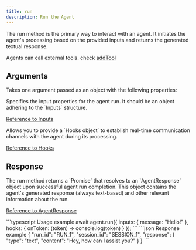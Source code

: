 ```yaml
---
title: run
description: Run the Agent
---
```


The run method is the primary way to interact with an agent. It initiates the agent's processing based on the provided inputs and returns the generated textual response.

<Tip>Agents can call external tools. check [addTool](/packages/ts/scoopika/agents/methods/add-tool)</Tip>

## Arguments

Takes one argument passed as an object with the following properties:

<ParamField path="inputs" type="Inputs" required>
  Specifies the input properties for the agent run. It should be an object adhering to the `Inputs` structure.

  [Reference to Inputs](/api-reference/inputs)
</ParamField>

<ParamField path="hooks" type="Hooks">
  Allows you to provide a `Hooks object` to establish real-time communication channels with the agent during its processing.

  [Reference to Hooks](/api-reference/hooks)
</ParamField>

## Response

<ParamField path="response" type="Promise<AgentResponse>">
  The run method returns a `Promise` that resolves to an `AgentResponse` object upon successful agent run completion. This object contains the agent's generated response (always text-based) and other relevant information about the run.

  [Reference to AgentResponse](/api-reference/agent-response)
</ParamField>

<RequestExample>
```typescript Usage example
await agent.run({
	inputs: {
		message: "Hello!"
	},
	hooks: {
		onToken: (token) => console.log(token)
	}
});
```
</RequestExample>

<ResponseExample>
```json Response example
{
	"run_id": "RUN_1",
	"session_id": "SESSION_1",
	"response": {
		"type": "text",
		"content": "Hey, how can I assist you?"
	}
}
```
</ResponseExample>